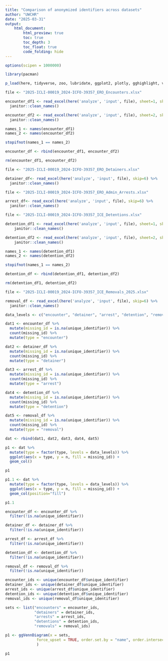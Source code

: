```yaml
---
title: "Comparison of anonymized identifiers across datasets"
author: "UWCHR"
date: "2025-03-31"
output:
    html_document:
        html_preview: true
        toc: true
        toc_depth: 3
        toc_float: true
        code_folding: hide
---
```



```r

options(scipen = 1000000)

library(pacman)

p_load(here, tidyverse, zoo, lubridate, ggplot2, plotly, gghighlight, viridis, readxl, ggVennDiagram, UpSetR)

```


```r

file <- "2025-ICLI-00019_2024-ICFO-39357_ERO_Encounters.xlsx"

encounter_df1 <- read_excel(here('analyze', 'input', file), sheet=1, skip=6) %>%
  janitor::clean_names()

encounter_df2 <- read_excel(here('analyze', 'input', file), sheet=2, skip=6) %>%
  janitor::clean_names()

names_1 <- names(encounter_df1)
names_2 <- names(encounter_df2)

stopifnot(names_1 == names_2)

encounter_df <- rbind(encounter_df1, encounter_df2)

rm(encounter_df1, encounter_df2)

```


```r

file <- "2025-ICLI-00019_2024-ICFO-39357_ERO_Detainers.xlsx"

detainer_df<- read_excel(here('analyze', 'input', file), skip=6) %>% 
  janitor::clean_names()

```

```r

file <- "2025-ICLI-00019_2024-ICFO-39357_ERO_Admin_Arrests.xlsx"

arrest_df<- read_excel(here('analyze', 'input', file), skip=6) %>% 
  janitor::clean_names()

```

```r

file <- "2025-ICLI-00019_2024-ICFO-39357_ICE_Detentions.xlsx"

detention_df1 <- read_excel(here('analyze', 'input', file), sheet=1, skip=6) %>%
	janitor::clean_names()

detention_df2 <- read_excel(here('analyze', 'input', file), sheet=2, skip=6) %>%
	janitor::clean_names()

names_1 <- names(detention_df1)
names_2 <- names(detention_df2)

stopifnot(names_1 == names_2)

detention_df <- rbind(detention_df1, detention_df2)

rm(detention_df1, detention_df2)


```

```r

file <- "2025-ICLI-00019_2024-ICFO-39357_ICE_Removals_2025.xlsx"

removal_df <- read_excel(here('analyze', 'input', file), skip=6) %>% 
  janitor::clean_names()

```

```r

data_levels <- c("encounter", "detainer", "arrest", "detention", "removal")

dat1 <- encounter_df %>% 
  mutate(missing_id = is.na(unique_identifier)) %>% 
  count(missing_id) %>% 
  mutate(type = "encounter")

dat2 <- detainer_df %>% 
  mutate(missing_id = is.na(unique_identifier)) %>% 
  count(missing_id) %>% 
  mutate(type = "detainer")

dat3 <- arrest_df %>% 
  mutate(missing_id = is.na(unique_identifier)) %>% 
  count(missing_id) %>% 
  mutate(type = "arrest")

dat4 <- detention_df %>% 
  mutate(missing_id = is.na(unique_identifier)) %>% 
  count(missing_id) %>% 
  mutate(type = "detention")

dat5 <- removal_df %>% 
  mutate(missing_id = is.na(unique_identifier)) %>% 
  count(missing_id) %>% 
  mutate(type = "removal")

dat <- rbind(dat1, dat2, dat3, dat4, dat5)

p1 <- dat %>% 
  mutate(type = factor(type, levels = data_levels)) %>% 
  ggplot(aes(x = type, y = n, fill = missing_id)) +
  geom_col()

p1

p1.1 <- dat %>% 
  mutate(type = factor(type, levels = data_levels)) %>% 
  ggplot(aes(x = type, y = n, fill = missing_id)) +
  geom_col(position="fill")

p1.1

```

```r

encounter_df <- encounter_df %>% 
  filter(!is.na(unique_identifier))

detainer_df <- detainer_df %>% 
  filter(!is.na(unique_identifier))

arrest_df <- arrest_df %>% 
  filter(!is.na(unique_identifier))

detention_df <- detention_df %>% 
  filter(!is.na(unique_identifier))

removal_df <- removal_df %>% 
  filter(!is.na(unique_identifier))

encounter_ids <- unique(encounter_df$unique_identifier)
detainer_ids <- unique(detainer_df$unique_identifier)
arrest_ids <- unique(arrest_df$unique_identifier)
detention_ids <- unique(detention_df$unique_identifier)
removal_ids <- unique(removal_df$unique_identifier)

sets <- list("encounters" = encounter_ids,
             "detainers" = detainer_ids,
             "arrests" = arrest_ids,
             "detentions" = detention_ids,
             "removals" = removal_ids)

p1 <- ggVennDiagram(x = sets,
              force_upset = TRUE, order.set.by = "name", order.intersect.by = "size"
              )

p1

```
